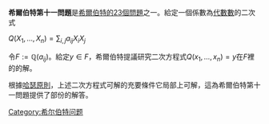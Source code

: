 '''希爾伯特第十一問題'''是[[希爾伯特的23個問題|希爾伯特的23個問題]]之一。給定一個係數為[[代數數|代數數]]的二次式

<math> Q(X_1, \ldots, X_n) = \sum_{i,j} a_{ij} X_i X_j</math>

令<math>F := \mathbb{Q}(a_{ij})</math>。給定<math>y \in F</math>，希爾伯特提議研究二次方程式<math>Q(x_1, \ldots, x_n) = y</math>在<math>F</math>裡的的解。

根據[[哈瑟原則|哈瑟原則]]，上述二次方程式可解的充要條件它局部上可解，這為希爾伯特第十一問題提供了部份的解答。
{{Hilbert's problems}}
{{希爾伯特問題小作品}}

[[Category:希尔伯特问题|Category:希尔伯特问题]]